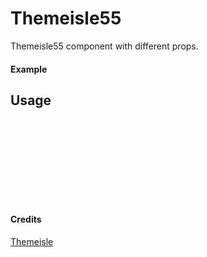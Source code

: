 
<Meta of={Themeisle55} title="Themeisle/Themeisle55" />

# Themeisle55

Themeisle55 component with different props.

#### Example

<Canvas of={Themeisle55.Primary} />

## Usage

```ts
import { Themeisle55 } from "yadl-ui";

const Example = () => {
  return (
      <Themeisle55 />
  );
};

export default Example;
```

#### Credits
[Themeisle](https://themeisle.com/illustrations)
